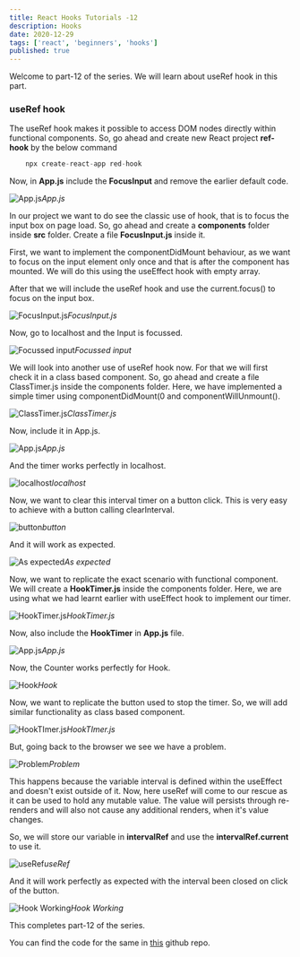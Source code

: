 ```yaml
---
title: React Hooks Tutorials -12
description: Hooks
date: 2020-12-29
tags: ['react', 'beginners', 'hooks']
published: true
---
```


Welcome to part-12 of the series. We will learn about useRef hook in this part.

### useRef hook

The useRef hook makes it possible to access DOM nodes directly within functional components. So, go ahead and create new React project **ref-hook** by the below command


```js
    npx create-react-app red-hook
```


Now, in **App.js** include the **FocusInput** and remove the earlier default code.

![App.js](https://ik.imagekit.io/thewebdev/React-Hooks/12/1_xZ9_d7Kte.png)*App.js*

In our project we want to do see the classic use of hook, that is to focus the input box on page load. So, go ahead and create a **components** folder inside **src** folder. Create a file **FocusInput.js** inside it.

First, we want to implement the componentDidMount behaviour, as we want to focus on the input element only once and that is after the component has mounted. We will do this using the useEffect hook with empty array.

After that we will include the useRef hook and use the current.focus() to focus on the input box.

![FocusInput.js](https://ik.imagekit.io/thewebdev/React-Hooks/12/2_r9D_rw8j1K.png)*FocusInput.js*

Now, go to localhost and the Input is focussed.

![Focussed input](https://ik.imagekit.io/thewebdev/React-Hooks/12/3_XdGdAkDqHR.png)*Focussed input*

We will look into another use of useRef hook now. For that we will first check it in a class based component. So, go ahead and create a file ClassTimer.js inside the components folder. Here, we have implemented a simple timer using componentDidMount(0 and componentWillUnmount().

![ClassTimer.js](https://ik.imagekit.io/thewebdev/React-Hooks/12/4_g9roD4rH-f.png)*ClassTimer.js*

Now, include it in App.js.

![App.js](https://ik.imagekit.io/thewebdev/React-Hooks/12/5_75aeC1yMRb.png)*App.js*

And the timer works perfectly in localhost.

![localhost](https://ik.imagekit.io/thewebdev/React-Hooks/12/6_UxZ_X6yLi.png)*localhost*

Now, we want to clear this interval timer on a button click. This is very easy to achieve with a button calling clearInterval.

![button](https://ik.imagekit.io/thewebdev/React-Hooks/12/7_TWBURnWneJ.png)*button*

And it will work as expected.

![As expected](https://ik.imagekit.io/thewebdev/React-Hooks/12/8_93BtEqUzHg.png)*As expected*

Now, we want to replicate the exact scenario with functional component. We will create a **HookTimer.js** inside the components folder. Here, we are using what we had learnt earlier with useEffect hook to implement our timer.

![HookTimer.js](https://ik.imagekit.io/thewebdev/React-Hooks/12/9_j0K1Dt9hmi.png)*HookTimer.js*

Now, also include the **HookTimer** in **App.js** file.

![App.js](https://ik.imagekit.io/thewebdev/React-Hooks/12/10_7IMmJD3I2p.png)*App.js*

Now, the Counter works perfectly for Hook.

![Hook](https://ik.imagekit.io/thewebdev/React-Hooks/12/11_9iLnViUUsd.png)*Hook*

Now, we want to replicate the button used to stop the timer. So, we will add similar functionality as class based component.

![HookTImer.js](https://ik.imagekit.io/thewebdev/React-Hooks/12/12_kN4BnP_-z.png)*HookTImer.js*

But, going back to the browser we see we have a problem.

![Problem](https://ik.imagekit.io/thewebdev/React-Hooks/12/13_aO_mKWEN9f.png)*Problem*

This happens because the variable interval is defined within the useEffect and doesn't exist outside of it. Now, here useRef will come to our rescue as it can be used to hold any mutable value. The value will persists through re-renders and will also not cause any additional renders, when it's value changes.

So, we will store our variable in **intervalRef** and use the **intervalRef.current** to use it.

![useRef](https://ik.imagekit.io/thewebdev/React-Hooks/12/14_RHUSIc81cy.png)*useRef*

And it will work perfectly as expected with the interval been closed on click of the button.

![Hook Working](https://ik.imagekit.io/thewebdev/React-Hooks/12/15_ZGUetwlFt.png)*Hook Working*

This completes part-12 of the series. 

You can find the code for the same in [this](https://github.com/nabendu82/ref-hook) github repo.
